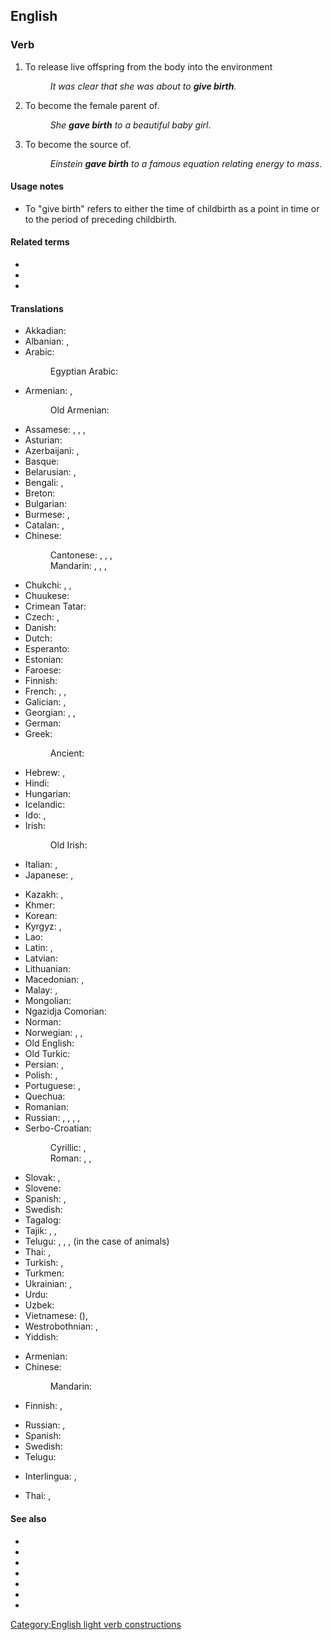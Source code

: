 ==English==

===Verb===
{{en-verb|gives birth|giving birth|gave birth|given birth}}

# {{lb|en|intransitive|of [[viviparous]] animals}} To release live offspring from the body into the environment
#: ''It was clear that she was about to '''give birth'''.''
# {{lb|en|intransitive|with ''to''|of [[viviparous]] animals}} To become the female parent of.
#: ''She '''gave birth''' to a beautiful baby girl''.
# {{lb|en|intransitive|figuratively|usually|with ''to''|idiom}} To become the source of.
#: ''Einstein '''gave birth''' to a famous equation relating energy to mass''.

====Usage notes====
* To "give birth" refers to either the time of childbirth as a point in time or to the period of {{m|en|labor}} preceding childbirth.

====Related terms====
* {{l|en|bear}}
* {{l|en|birth}}
* {{l|en|born}}

====Translations====
{{trans-top|produce new life}}
* Akkadian: {{t|akk|𒅇𒌅|tr=walādu, Ù.TU|sc=Xsux}}
* Albanian: {{t+|sq|lind}}, {{t+|sq|pjell}} {{qualifier|of animals}}
* Arabic: {{t+|ar|وَلَدَ}}
*: Egyptian Arabic: {{t|arz|ولد|tr=weled|sc=Arab}}
* Armenian: {{t+|hy|ծնել}}, {{t+|hy|լույս աշխարհ բերել}}
*: Old Armenian: {{t|xcl|ծնանիմ}}
* Assamese: {{t|as|জগোৱা}}, {{t|as|ওপজোৱা}}, {{t|as|জম্মোৱা}}, {{t|as|জন্ম দিয়া}}
* Asturian: {{t|ast|parir}}
* Azerbaijani: {{t+|az|doğmaq}}, {{t|az|dünyaya gətirmək}}
* Basque: {{t|eu|erditu}}
* Belarusian: {{t|be|раджа́ць|impf}}, {{t|be|радзі́ць|pf}}
* Bengali: {{t|bn|প্রসব করা}}, {{t|bn|জন্ম দেত্তয়া|tr=jônmô dettya}}
* Breton: {{t+|br|genel}}
* Bulgarian: {{t+|bg|ражда́м|impf}}
* Burmese: {{t+|my|ဖွား}}, {{t+|my|မွေး}}
* Catalan: {{t+|ca|parir}}, {{t|ca|donar a llum}}
* Chinese:
*: Cantonese: {{t|yue|生|tr=saang1|sc=Hani}}, {{t|yue|生育|tr=sang1 juk6|sc=Hani}}, {{t|yue|產|sc=Hani}}, {{t|yue|产|tr=caan2|sc=Hani}}
*: Mandarin: {{t+|cmn|生|tr=shēng|sc=Hani}}, {{t+|cmn|生育|tr=shēngyù|sc=Hani}}, {{t+|cmn|產|sc=Hani}}, {{t+|cmn|产|tr=chǎn|sc=Hani}}
* Chukchi: {{t|ckt|кмиӈэтык|tr=kmiṇėtyk}}, {{t|ckt|кымиӈэтык|tr=kymiṇėtyk}}, {{t|ckt|йыток|tr=jytok}}
* Chuukese: {{t|chk|nounou}}
* Crimean Tatar: {{t|crh|doğurmaq}}
* Czech: {{t+|cs|porodit|pf}}, {{t+|cs|rodit|impf}}
* Danish: {{t+|da|føde}}
* Dutch: {{t+|nl|baren}}
* Esperanto: {{t|eo|naski}}
* Estonian: {{t|et|sünnitama}}
* Faroese: {{t+|fo|eiga}}
* Finnish: {{t+|fi|synnyttää}}
* French: {{t+|fr|mettre au monde}}, {{t+|fr|accoucher}}, {{t+|fr|donner naissance}}
* Galician: {{t+|gl|parir}}, {{t|gl|dar a luz}}
* Georgian: {{t|ka|შობს}}, {{t|ka|დაბადება}}, {{t+|ka|შობა}}
* German: {{t+|de|gebären}}
* Greek: {{t+|el|γεννώ}}
*: Ancient: {{t|grc|τίκτω}}
* Hebrew: {{t+|he|יָלַד|tr=yalád}}, {{t|he|הוֹלִיד|tr=holíd}}
* Hindi: {{t|hi|जन्म देना}}
* Hungarian: {{t+|hu|szül}}
* Icelandic: {{t+|is|fæða}}
* Ido: {{t+|io|naskigar}}, {{t+|io|parturar}}
* Irish: {{t|ga|beir}}
*: Old Irish: {{t|sga|do·fuissim}}
* Italian: {{t+|it|dare alla luce}}, {{t+|it|partorire}}
* Japanese: {{t+|ja|生む|tr=うむ, umu}}, {{t+|ja|産む|tr=うむ, umu}}
{{trans-mid}}
* Kazakh: {{t|kk|туу|sc=Cyrl}}, {{t|kk|босану|sc=Cyrl}}
* Khmer: {{t+|km|បង្កើត}}
* Korean: {{t+|ko|낳다}}
* Kyrgyz: {{t|ky|төрөө}}, {{t+|ky|тууш}}
* Lao: {{t|lo|ເກີດ​ລູກ}}
* Latin: {{t+|la|pariō}}, {{t+|la|creo}}
* Latvian: {{t|lv|dzemdēt}}
* Lithuanian: {{t+|lt|gimdyti}}
* Macedonian: {{t|mk|раѓа|impf}}, {{t|mk|роди|pf}}
* Malay: {{t|ms|melahirkan}}, {{t|ms|memperanakkan}}
* Mongolian: {{t+|mn|төрөх|sc=Cyrl}}
* Ngazidja Comorian: {{t|zdj|uzaya}}
* Norman: {{t|nrf|accouocher}}
* Norwegian: {{t+|no|bære}}, {{t+|no|fram}}, {{t+|no|føde}}
* Old English: {{t|ang|cennan}}
* Old Turkic: {{t|otk|tr=tugur-}}
* Persian: {{t+|fa|وضع حمل|tr=vaz' haml}}, {{t+|fa|زاییدن|tr=zâyidan}}
* Polish: {{t+|pl|urodzić|pf}}, {{t+|pl|rodzić|impf}}
* Portuguese: {{t+|pt|dar à luz}}, {{t+|pt|parir}}
* Quechua: {{t|qu|wachay}}
* Romanian: {{t|ro|da naștere}}
* Russian: {{t+|ru|рожа́ть|impf}}, {{t+|ru|рожда́ть|impf}}, {{t+|ru|роди́ть|pf}}, {{qualifier|bookish}} {{t+|ru|производи́ть на свет|impf}}, {{t|ru|произвести́ на свет|pf}}
* Serbo-Croatian:
*: Cyrillic: {{t|sh|ра́ђати|impf|sc=Cyrl}}, {{t|sh|ро̀дити|pf|sc=Cyrl}}
*: Roman: {{t+|sh|ráđati|impf}}, {{t+|sh|ròditi|pf}}, {{t|sh|donjeti na svijet}}
* Slovak: {{t|sk|porodiť|pf}}, {{t|sk|rodiť|impf}}
* Slovene: {{t+|sl|roditi|pf}}
* Spanish: {{t|es|dar a luz}}, {{t+|es|parir}}
* Swedish: {{t+|sv|föda}}
* Tagalog: {{t|tl|manganak}}
* Tajik: {{t|tg|фарзанд кардан}}, {{t|tg|тавлид кардан}}, {{t+|tg|зоидан}}
* Telugu: {{t+|te|కను}}, {{t+|te|ప్రసవించు}}, {{t+|te|జన్మనిచ్చు}}, {{t+|te|ఈను}} (in the case of animals)
* Thai: {{t+|th|ประสูติ}}, {{t+|th|ตกลูก}}
* Turkish: {{t+|tr|doğurmak}}, {{t+|tr|dünyaya getirmek}}
* Turkmen: {{t|tk|dogurmak}}
* Ukrainian: {{t|uk|роди́ти|pf}}, {{t|uk|народи́ти|pf}}
* Urdu: {{t|ur|جنم دینا|tr=janma denā|sc=ur-Arab}}
* Uzbek: {{t+|uz|tugʻmoq}}
* Vietnamese: {{t+|vi|sinh}} ({{t|vi|生|sc=Hani}}), {{t+|vi|đẻ}}
* Westrobothnian: {{t|gmq-bot|gå i kull}}, {{t|gmq-bot|fall i kull}}
* Yiddish: {{t|yi|האָבן}}
{{trans-bottom}}

{{trans-top|to become the source of}}
* Armenian: {{t+|hy|ծնել}}
* Chinese:
*: Mandarin: {{t-needed|cmn}}
* Finnish: {{t+|fi|keksiä}}, {{t+|fi|luoda}}
{{trans-mid}}
* Russian: {{t+|ru|порожда́ть|impf}}, {{t+|ru|породи́ть|pf}}
* Spanish: {{t+|es|parir}}
* Swedish: {{t+|sv|kläcka}}
* Telugu: {{t+|te|జన్మనిచ్చు}}
{{trans-bottom}}

{{checktrans-top}}
* Interlingua: {{t-check|ia|parturir}}, {{t-check|ia|parer}}
{{trans-mid}}
* Thai: {{t-check|th|คลอดลูก|sc=Thai}}, {{t-check|th|ให้กำเนิดบุตร|tr=formal|sc=Thai}}
{{trans-bottom}}

====See also====
* {{projectlink|wikipedia|Childbirth}}
* {{l|en|be born}}
* {{l|en|beget}}
* {{l|en|procreate}}
* {{l|en|give rise to}}
* {{l|en|go into labor}}
* {{l|en|in labor}}

[[Category:English light verb constructions]]